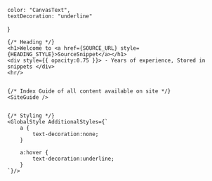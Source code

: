 
    color: "CanvasText",
    textDecoration: "underline"
}

<HTMLSkeleton UseGlobalStyle={false} UseCodeStyle={false}>

    {/* Heading */}
    <h1>Welcome to <a href={SOURCE_URL} style={HEADING_STYLE}>SourceSnippet</a></h1>
    <div style={{ opacity:0.75 }}> - Years of experience, Stored in snippets </div>
    <hr/>


    {/* Index Guide of all content available on site */}
    <SiteGuide />


    {/* Styling */}
    <GlobalStyle AdditionalStyles={`
        a {
            text-decoration:none; 
        }

        a:hover { 
            text-decoration:underline; 
        }
    `}/>

</HTMLSkeleton>